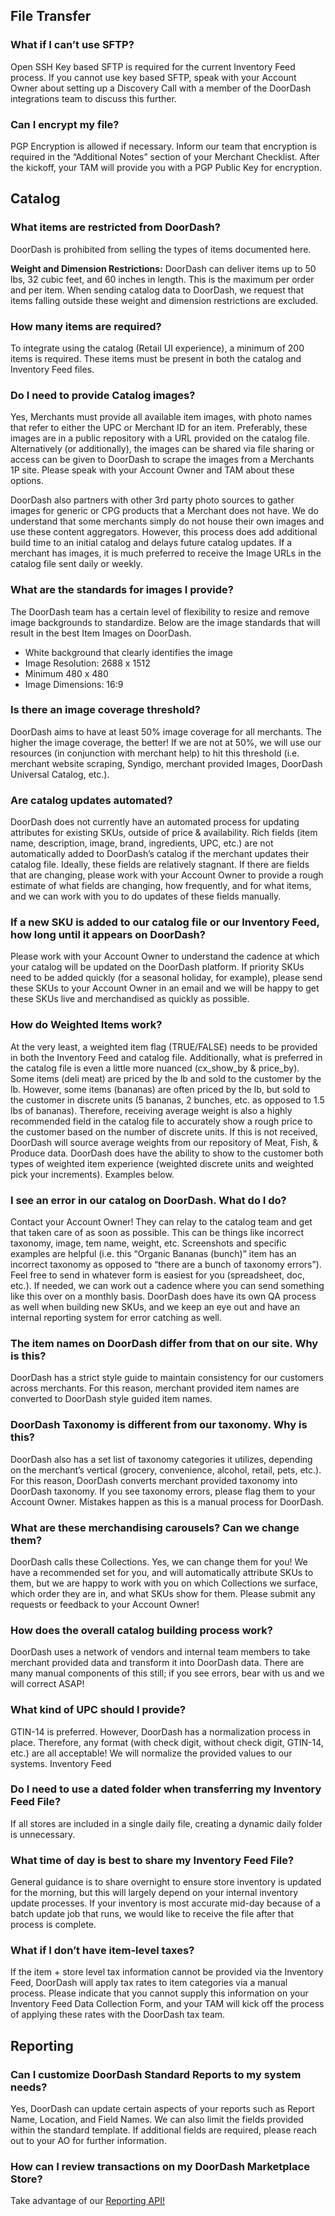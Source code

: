 ## File Transfer[​](#file-transfer "Direct link to heading")

### What if I can’t use SFTP?[​](#what-if-i-cant-use-sftp "Direct link to heading")

Open SSH Key based SFTP is required for the current Inventory Feed process. If you cannot use key based SFTP, speak with your Account Owner about setting up a Discovery Call with a member of the DoorDash integrations team to discuss this further.

### Can I encrypt my file?[​](#can-i-encrypt-my-file "Direct link to heading")

PGP Encryption is allowed if necessary. Inform our team that encryption is required in the “Additional Notes” section of your Merchant Checklist. After the kickoff, your TAM will provide you with a PGP Public Key for encryption.

## Catalog[​](#catalog "Direct link to heading")

### What items are restricted from DoorDash?[​](#what-items-are-restricted-from-doordash "Direct link to heading")

DoorDash is prohibited from selling the types of items documented here.

**Weight and Dimension Restrictions:**
DoorDash can deliver items up to 50 lbs, 32 cubic feet, and 60 inches in length. This is the maximum per order and per item. When sending catalog data to DoorDash, we request that items falling outside these weight and dimension restrictions are excluded.

### How many items are required?[​](#how-many-items-are-required "Direct link to heading")

To integrate using the catalog (Retail UI experience), a minimum of 200 items is required. These items must be present in both the catalog and Inventory Feed files.

### Do I need to provide Catalog images?[​](#do-i-need-to-provide-catalog-images "Direct link to heading")

Yes, Merchants must provide all available item images, with photo names that refer to either the UPC or Merchant ID for an item. Preferably, these images are in a public repository with a URL provided on the catalog file. Alternatively (or additionally), the images can be shared via file sharing or access can be given to DoorDash to scrape the images from a Merchants 1P site. Please speak with your Account Owner and TAM about these options.

DoorDash also partners with other 3rd party photo sources to gather images for generic or CPG products that a Merchant does not have. We do understand that some merchants simply do not house their own images and use these content aggregators. However, this process does add additional build time to an initial catalog and delays future catalog updates. If a merchant has images, it is much preferred to receive the Image URLs in the catalog file sent daily or weekly.

### What are the standards for images I provide?[​](#what-are-the-standards-for-images-i-provide "Direct link to heading")

The DoorDash team has a certain level of flexibility to resize and remove image backgrounds to standardize. Below are the image standards that will result in the best Item Images on DoorDash.

* White background that clearly identifies the image
* Image Resolution: 2688 x 1512
* Minimum 480 x 480
* Image Dimensions: 16:9

### Is there an image coverage threshold?[​](#is-there-an-image-coverage-threshold "Direct link to heading")

DoorDash aims to have at least 50% image coverage for all merchants. The higher the image coverage, the better! If we are not at 50%, we will use our resources (in conjunction with merchant help) to hit this threshold (i.e. merchant website scraping, Syndigo, merchant provided Images, DoorDash Universal Catalog, etc.).

### Are catalog updates automated?[​](#are-catalog-updates-automated "Direct link to heading")

DoorDash does not currently have an automated process for updating attributes for existing SKUs, outside of price & availability. Rich fields (item name, description, image, brand, ingredients, UPC, etc.) are not automatically added to DoorDash’s catalog if the merchant updates their catalog file. Ideally, these fields are relatively stagnant. If there are fields that are changing, please work with your Account Owner to provide a rough estimate of what fields are changing, how frequently, and for what items, and we can work with you to do updates of these fields manually.

### If a new SKU is added to our catalog file or our Inventory Feed, how long until it appears on DoorDash?[​](#if-a-new-sku-is-added-to-our-catalog-file-or-our-inventory-feed-how-long-until-it-appears-on-doordash "Direct link to heading")

Please work with your Account Owner to understand the cadence at which your catalog will be updated on the DoorDash platform. If priority SKUs need to be added quickly (for a seasonal holiday, for example), please send these SKUs to your Account Owner in an email and we will be happy to get these SKUs live and merchandised as quickly as possible.

### How do Weighted Items work?[​](#how-do-weighted-items-work "Direct link to heading")

At the very least, a weighted item flag (TRUE/FALSE) needs to be provided in both the Inventory Feed and catalog file. Additionally, what is preferred in the catalog file is even a little more nuanced (cx\_show\_by & price\_by). Some items (deli meat) are priced by the lb and sold to the customer by the lb. However, some items (bananas) are often priced by the lb, but sold to the customer in discrete units (5 bananas, 2 bunches, etc. as opposed to 1.5 lbs of bananas). Therefore, receiving average weight is also a highly recommended field in the catalog file to accurately show a rough price to the customer based on the number of discrete units. If this is not received, DoorDash will source average weights from our repository of Meat, Fish, & Produce data. DoorDash does have the ability to show to the customer both types of weighted item experience (weighted discrete units and weighted pick your increments). Examples below.



### I see an error in our catalog on DoorDash. What do I do?[​](#i-see-an-error-in-our-catalog-on-doordash-what-do-i-do "Direct link to heading")

Contact your Account Owner! They can relay to the catalog team and get that taken care of as soon as possible. This can be things like incorrect taxonomy, image, tem name, weight, etc. Screenshots and specific examples are helpful (i.e. this “Organic Bananas (bunch)” item has an incorrect taxonomy as opposed to “there are a bunch of taxonomy errors”). Feel free to send in whatever form is easiest for you (spreadsheet, doc, etc.). If needed, we can work out a cadence where you can send something like this over on a monthly basis. DoorDash does have its own QA process as well when building new SKUs, and we keep an eye out and have an internal reporting system for error catching as well.

### The item names on DoorDash differ from that on our site. Why is this?[​](#the-item-names-on-doordash-differ-from-that-on-our-site-why-is-this "Direct link to heading")

DoorDash has a strict style guide to maintain consistency for our customers across merchants. For this reason, merchant provided item names are converted to DoorDash style guided item names.

### DoorDash Taxonomy is different from our taxonomy. Why is this?[​](#doordash-taxonomy-is-different-from-our-taxonomy-why-is-this "Direct link to heading")

DoorDash also has a set list of taxonomy categories it utilizes, depending on the merchant’s vertical (grocery, convenience, alcohol, retail, pets, etc.). For this reason, DoorDash converts merchant provided taxonomy into DoorDash taxonomy. If you see taxonomy errors, please flag them to your Account Owner. Mistakes happen as this is a manual process for DoorDash.

### What are these merchandising carousels? Can we change them?[​](#what-are-these-merchandising-carousels-can-we-change-them "Direct link to heading")

DoorDash calls these Collections. Yes, we can change them for you! We have a recommended set for you, and will automatically attribute SKUs to them, but we are happy to work with you on which Collections we surface, which order they are in, and what SKUs show for them. Please submit any requests or feedback to your Account Owner!



### How does the overall catalog building process work?[​](#how-does-the-overall-catalog-building-process-work "Direct link to heading")

DoorDash uses a network of vendors and internal team members to take merchant provided data and transform it into DoorDash data. There are many manual components of this still; if you see errors, bear with us and we will correct ASAP!

### What kind of UPC should I provide?[​](#what-kind-of-upc-should-i-provide "Direct link to heading")

GTIN-14 is preferred. However, DoorDash has a normalization process in place. Therefore, any format (with check digit, without check digit, GTIN-14, etc.) are all acceptable! We will normalize the provided values to our systems.
Inventory Feed

### Do I need to use a dated folder when transferring my Inventory Feed File?[​](#do-i-need-to-use-a-dated-folder-when-transferring-my-inventory-feed-file "Direct link to heading")

If all stores are included in a single daily file, creating a dynamic daily folder is unnecessary.

### What time of day is best to share my Inventory Feed File?[​](#what-time-of-day-is-best-to-share-my-inventory-feed-file "Direct link to heading")

General guidance is to share overnight to ensure store inventory is updated for the morning, but this will largely depend on your internal inventory update processes. If your inventory is most accurate mid-day because of a batch update job that runs, we would like to receive the file after that process is complete.

### What if I don’t have item-level taxes?[​](#what-if-i-dont-have-item-level-taxes "Direct link to heading")

If the item + store level tax information cannot be provided via the Inventory Feed, DoorDash will apply tax rates to item categories via a manual process. Please indicate that you cannot supply this information on your Inventory Feed Data Collection Form, and your TAM will kick off the process of applying these rates with the DoorDash tax team.

## Reporting[​](#reporting "Direct link to heading")

### Can I customize DoorDash Standard Reports to my system needs?[​](#can-i-customize-doordash-standard-reports-to-my-system-needs "Direct link to heading")

Yes, DoorDash can update certain aspects of your reports such as Report Name, Location, and Field Names. We can also limit the fields provided within the standard template. If additional fields are required, please reach out to your AO for further information.

### How can I review transactions on my DoorDash Marketplace Store?[​](#how-can-i-review-transactions-on-my-doordash-marketplace-store "Direct link to heading")

Take advantage of our [Reporting API!](https://developer.doordash.com/en-US/docs/reporting/overview/about_reporting/)

